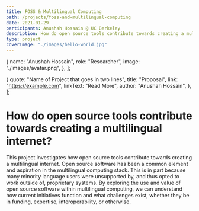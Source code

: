 ```yaml
---
title: FOSS & Multilingual Computing
path: /projects/foss-and-multilingual-computing
date: 2021-01-29
participants: Anushah Hossain @ UC Berkeley
description: How do open source tools contribute towards creating a multilingual internet?
type: project
coverImage: "./images/hello-world.jpg"
---
```


  {
    name: "Anushah Hossain",
    role: "Researcher",
    image: "./images/avatar.png",
  },
];

  {
    quote: "Name of Project that goes in two lines",
    title: "Proposal",
    link: "https://example.com",
    linkText: "Read More",
    author: "Anushah Hossain",
  },
];

# How do open source tools contribute towards creating a multilingual internet?

This project investigates how open source tools contribute towards creating a multilingual internet. Open source software has been a common element and aspiration in the multilingual computing stack. This is in part because many minority language users were unsupported by, and thus opted to work outside of, proprietary systems. By exploring the use and value of open source software within multilingual computing, we can understand how current initiatives function and what challenges exist, whether they be in funding, expertise, interoperability, or otherwise.
